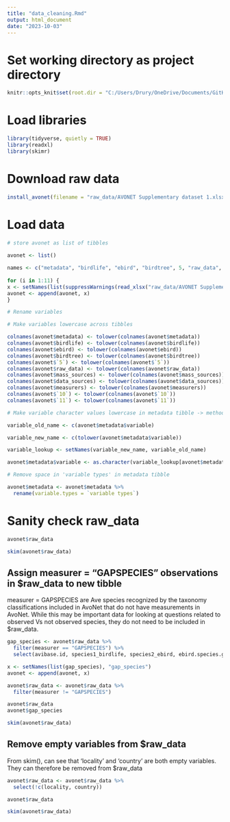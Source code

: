 ```yaml
---
title: "data_cleaning.Rmd"
output: html_document
date: "2023-10-03"
---
```


# Set working directory as project directory

```r
knitr::opts_knit$set(root.dir = "C:/Users/Drury/OneDrive/Documents/GitHub/DS4B-final-project")
```

# Load libraries

```r
library(tidyverse, quietly = TRUE)
library(readxl)
library(skimr)
```

# Download raw data

```r
install_avonet(filename = "raw_data/AVONET Supplementary dataset 1.xlsx")
```

# Load data

```r
# store avonet as list of tibbles
  
avonet <- list()

names <- c("metadata", "birdlife", "ebird", "birdtree", 5, "raw_data", "mass_sources", "data_sources", "measurers", 10, 11)
  
for (i in 1:11) {
x <- setNames(list(suppressWarnings(read_xlsx("raw_data/AVONET Supplementary dataset 1.xlsx", sheet = i, na = "NA"))), names[i])
avonet <- append(avonet, x)
}

# Rename variables

# Make variables lowercase across tibbles

colnames(avonet$metadata) <- tolower(colnames(avonet$metadata))
colnames(avonet$birdlife) <- tolower(colnames(avonet$birdlife))
colnames(avonet$ebird) <- tolower(colnames(avonet$ebird))
colnames(avonet$birdtree) <- tolower(colnames(avonet$birdtree))
colnames(avonet$`5`) <- tolower(colnames(avonet$`5`))
colnames(avonet$raw_data) <- tolower(colnames(avonet$raw_data))
colnames(avonet$mass_sources) <- tolower(colnames(avonet$mass_sources))
colnames(avonet$data_sources) <- tolower(colnames(avonet$data_sources))
colnames(avonet$measurers) <- tolower(colnames(avonet$measurers))
colnames(avonet$`10`) <- tolower(colnames(avonet$`10`))
colnames(avonet$`11`) <- tolower(colnames(avonet$`11`))

# Make variable character values lowercase in metadata tibble -> method adapted from StackOverflow (https://stackoverflow.com/questions/50615116/renaming-character-variables-in-a-column-in-data-frame-r)

variable_old_name <- c(avonet$metadata$variable)

variable_new_name <- c(tolower(avonet$metadata$variable))

variable_lookup <- setNames(variable_new_name, variable_old_name)

avonet$metadata$variable <- as.character(variable_lookup[avonet$metadata$variable])

# Remove space in 'variable types' in metadata tibble

avonet$metadata <- avonet$metadata %>% 
  rename(variable.types = `variable types`)
```

# Sanity check raw_data

```r
avonet$raw_data
```

```r
skim(avonet$raw_data)
```

## Assign measurer = "GAPSPECIES" observations in $raw_data to new tibble

measurer = GAPSPECIES are Ave species recognized by the taxonomy classifications included in AvoNet that do not have measurements in AvoNet. While this may be important data for looking at questions related to observed Vs not observed species, they do not need to be included in $raw_data.

```r
gap_species <- avonet$raw_data %>%
  filter(measurer == "GAPSPECIES") %>% 
  select(avibase.id, species1_birdlife, species2_ebird, ebird.species.group, species3_birdtree)

x <- setNames(list(gap_species), "gap_species")
avonet <- append(avonet, x)

avonet$raw_data <- avonet$raw_data %>%
  filter(measurer != "GAPSPECIES")

avonet$raw_data
avonet$gap_species
```

```r
skim(avonet$raw_data)
```

## Remove empty variables from $raw_data

From skim(), can see that 'locality' and 'country' are both empty variables. They can therefore be removed from $raw_data

```r
avonet$raw_data <- avonet$raw_data %>% 
  select(!c(locality, country))

avonet$raw_data
```

```r
skim(avonet$raw_data)
```

